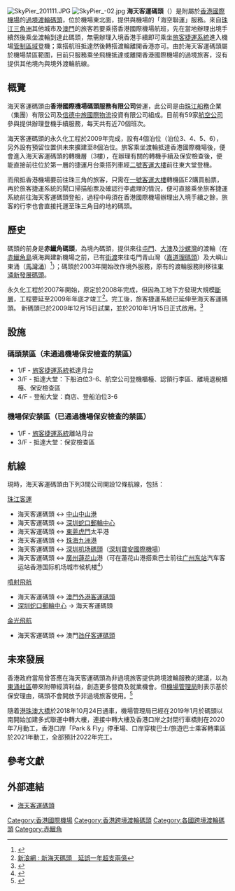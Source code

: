 [[File:SkyPier_201111.JPG|thumb]]
[[File:SkyPier_-02.jpg|thumb]]
'''海天客運碼頭'''（{{lang-en|SkyPier}}）是附屬於[[香港國際機場|香港國際機場]]的[[過境|過境]][[渡輪|渡輪]][[碼頭|碼頭]]，位於機場東北面，提供與機場的「海空聯運」服務。來自[[珠江三角洲|珠江三角洲]]其他城市及[[澳門|澳門]]的旅客若要乘搭香港國際機場航班，先在當地辦理出境手續然後乘坐渡輪到達此碼頭，無需辦理入境香港手續即可乘坐[[香港國際機場旅客捷運系統|旅客捷運系統]]進入機場[[禁區|管制區域]]登機；乘搭航班抵達然後轉搭渡輪離開香港亦可。由於海天客運碼頭屬於機場禁區範圍，目前只服務乘坐飛機抵達或離開香港國際機場的過境旅客，沒有提供其他境內與境外渡輪航線。

==概覽==
海天客運碼頭由'''香港國際機場碼頭服務有限公司'''營運，此公司是由[[珠江船務|珠江船務]]企業（集團）有限公司及[[信德集團|信德]][[中旅國際物流|中旅國際物流]]投資有限公司組成。目前有59家[[航空公司|航空公司]]參與提供辦理登機手續服務，每天共有近70個班次。

海天客運碼頭的永久化工程於2009年完成，設有4個泊位（泊位3、4、5、6），另外設有預留位置供未來擴建至8個泊位。旅客乘坐渡輪抵達香港國際機場後，便會進入海天客運碼頭的轉機層（3樓），在辦理有關的轉機手續及保安檢查後，便能直接前往位於第一層的捷運月台乘搭列車經[[香港國際機場二號客運大樓|二號客運大樓]]前往東大堂登機。

而飛抵香港機場要前往珠三角的旅客，只需在[[香港國際機場一號客運大樓|一號客運大樓]]轉機區E2購買船票，再於旅客捷運系統的閘口掃描船票及確認行李處理的情況，便可直接乘坐旅客捷運系統前往海天客運碼頭登船，過程中毋須在香港國際機場辦理出入境手續之餘，旅客的行李也會直接托運至珠三角目的地的碼頭。

==歷史==
碼頭的前身是'''赤鱲角碼頭'''，為境內碼頭，提供來往[[屯門|屯門]]、[[大澳|大澳]]及[[沙螺灣|沙螺灣]]的渡輪（在[[赤鱲角|赤鱲角島]]填海興建新機場之前，已有[[街渡|街渡]]來往屯門青山灣（[[嘉道理灣#嘉道理碼頭|嘉道理碼頭]]）及大嶼山東涌（[[馬灣涌|馬灣涌]]）<ref>{{cite web|url=https://hk.lifestyle.appledaily.com/nextplus/magazine/article/20170902/2_544801_0/|title=【用屎種菜特別甜】菜種行老闆：邊有咁多本地菜你食?|author=|date=2017-09-02|publisher=壹週刊}}{{Dead link}}</ref>）；碼頭於2003年開始改作境外服務，原有的渡輪服務則移往[[東涌新發展碼頭|東涌新發展碼頭]]。

永久化工程於2007年開始，原定於2008年完成，但因為工地下方發現大規模[[斷層|斷層]]，工程要延至2009年年底才竣工<ref>[http://news.sina.com.hk/cgi-bin/nw/show.cgi/4/1/1/781639/1.html 新浪網 : 新海天碼頭　延誤一年超支兩億]{{Dead link|date=2019年11月 |bot=InternetArchiveBot |fix-attempted=yes }}</ref>。完工後，旅客捷運系統已延伸至海天客運碼頭。
新碼頭已於2009年12月15日試業，並於2010年1月15日正式啟用。<ref>{{cite web|url=http://paper.wenweipo.com/2010/01/16/HK1001160037.htm|title=機場新碼頭啟用 客量倍增 - 香港文匯報|author=|date=2010-01-16|website=paper.wenweipo.com|access-date=2017-02-17|archive-url=https://web.archive.org/web/20170218070251/http://paper.wenweipo.com/2010/01/16/HK1001160037.htm|archive-date=2017-02-18|dead-url=yes}}</ref>

==設施==
=== 碼頭禁區（未通過機場保安檢查的禁區）===
* 1/F - [[香港國際機場旅客捷運系統|旅客捷運系統]]抵達月台
* 3/F - 抵達大堂：下船泊位3-6、航空公司登機櫃檯、認領行李區、離境退稅櫃檯、保安檢查區
* 4/F - 登船大堂：商店、登船泊位3-6

=== 機場保安禁區（已通過機場保安檢查的禁區）===
* 1/F - [[香港國際機場旅客捷運系統|旅客捷運系統]]離站月台
* 3/F - 抵達大堂：保安檢查區

==航線==
現時，海天客運碼頭由下列3間公司開設12條航線，包括：
;[[珠江客運|珠江客運]]
*海天客運碼頭 ↔ [[中山市|中山]][[中山港|中山港]]
*海天客運碼頭 ↔ [[深圳|深圳]][[蛇口郵輪中心|蛇口郵輪中心]]
*海天客運碼頭 ↔ [[東莞|東莞]][[虎门镇|虎門]]太平港
*海天客運碼頭 ↔ [[珠海|珠海]][[九洲港|九洲港]]
*海天客運碼頭 ↔ [[深圳机场碼頭|深圳机场碼頭]]（[[深圳寶安國際機場|深圳寶安國際機場]]）
*海天客運碼頭 ↔ [[廣州|廣州]][[莲花山_(番禺)|蓮花山]]港（可在蓮花山港搭乘巴士前往[[广州东站|广州东站]]汽车客运站香港国际机场城市候机楼<ref>{{cite news|url=http://gz.southcn.com/content/2019-03/02/content_185497844.htm|title=广州东站可预办香港国际机场登机、行李托运等服务|date=2019-03-02|publisher=南方网|author=周甫琦；符超军|accessdate=2019-03-05|archive-date=2019-03-05|archive-url=https://web.archive.org/web/20190305075258/http://gz.southcn.com/content/2019-03/02/content_185497844.htm|dead-url=no}}</ref>）
;[[噴射飛航|噴射飛航]]
*海天客運碼頭 ↔ [[澳門|澳門]][[外港客運碼頭|外港客運碼頭]]
*[[深圳|深圳]][[蛇口郵輪中心|蛇口郵輪中心]] → 海天客運碼頭
;[[金光飛航|金光飛航]]
*海天客運碼頭 ↔ 澳門[[氹仔客運碼頭|氹仔客運碼頭]]

==未來發展==
香港政府當局曾答應在海天客運碼頭為非過境旅客提供跨境渡輪服務的建議，以為[[北大嶼山新市鎮|東涌社區]]帶來附帶經濟利益，創造更多營商及就業機會。但[[香港機場管理局|機場管理局]]則表示基於保安理由，碼頭不會開放予非過境旅客使用。<ref>{{Cite web |url=http://www.legco.gov.hk/yr06-07/chinese/panels/es/reports/escb1-2030-c.pdf |title=立法會 CB(1)2030/06-07號文件, 經濟事務委員會向立法會提交的報告，第26點 |accessdate=2010-01-31 |archive-date=2016-01-07 |archive-url=https://web.archive.org/web/20160107153654/http://www.legco.gov.hk/yr06-07/chinese/panels/es/reports/escb1-2030-c.pdf |dead-url=no }}</ref>

隨着[[港珠澳大橋|港珠澳大橋]]於2018年10月24日通車，機場管理局已經在2019年1月於碼頭以南開始加建多式聯運中轉大樓，連接中轉大樓及香港口岸之封閉行車橋則在2020年7月動工，香港口岸「Park & Fly」停車場、口岸穿梭巴士/旅遊巴士乘客轉乘區於2021年動工，全部預計2022年完工。

==參考文獻==
<div class="references-small">
<references />
</div>

==外部連結==
{{Commonscat|SkyPier}}
*[http://skypier.org/ 海天客運碼頭]{{Wayback|url=http://skypier.org/ |date=20090130020819 }}

{{香港渡輪碼頭|nocat}}{{香港國際機場}}
[[Category:香港國際機場|Category:香港國際機場]]
[[Category:香港跨境渡輪碼頭|Category:香港跨境渡輪碼頭]]
[[Category:各國跨境渡輪碼頭|Category:各國跨境渡輪碼頭]]
[[Category:赤鱲角|Category:赤鱲角]]